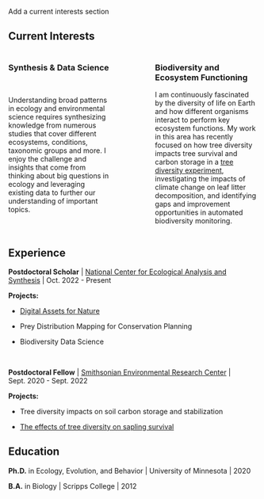 

::: hidden
Add a current interests section
:::

## Current Interests

::::{.columns}

:::{.column width=45% .text-center}

### Synthesis & Data Science
<br>

Understanding broad patterns in ecology and environmental science requires synthesizing knowledge from numerous studies that cover different ecosystems, conditions, taxonomic groups and more. I enjoy the challenge and insights that come from thinking about big questions in ecology and leveraging existing data to further our understanding of important topics.

:::

:::{.column width=10%}

:::

:::{.column width=45% .text-center}

### Biodiversity and Ecosystem Functioning 

I am continuously fascinated by the diversity of life on Earth and how different organisms interact to perform key ecosystem functions. My work in this area has recently focused on how tree diversity impacts tree survival and carbon storage in a [tree diversity experiment](https://serc.si.edu/research/projects/biodiversitree), investigating the impacts of climate change on leaf litter decomposition, and identifying gaps and improvement opportunities in automated biodiversity monitoring.

:::



::::


## Experience

**Postdoctoral Scholar** \| [National Center for Ecological Analysis and Synthesis](https://www.nceas.ucsb.edu/) \| Oct. 2022 - Present

**Projects:**

-   [Digital Assets for Nature](https://iopscience.iop.org/article/10.1088/1748-9326/add02d)

-   Prey Distribution Mapping for Conservation Planning

-   Biodiversity Data Science

<br>

**Postdoctoral Fellow** \| [Smithsonian Environmental Research Center](https://serc.si.edu/) \| Sept. 2020 - Sept. 2022

**Projects:**

-   Tree diversity impacts on soil carbon storage and stabilization

-   [The effects of tree diversity on sapling survival](https://onlinelibrary.wiley.com/doi/full/10.1111/rec.13927)

## Education

**Ph.D.** in Ecology, Evolution, and Behavior \| University of Minnesota \| 2020

**B.A.** in Biology \| Scripps College \| 2012
